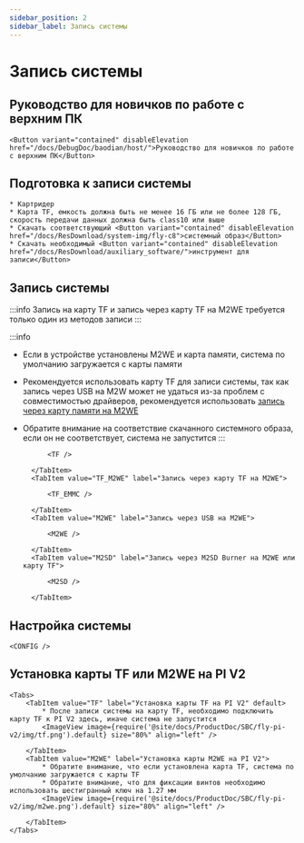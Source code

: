 ```yaml
---
sidebar_position: 2
sidebar_label: Запись системы
---
```






# Запись системы

## Руководство для новичков по работе с верхним ПК

    <Button variant="contained" disableElevation href="/docs/DebugDoc/baodian/host/">Руководство для новичков по работе с верхним ПК</Button>

## Подготовка к записи системы

    * Картридер
    * Карта TF, емкость должна быть не менее 16 ГБ или не более 128 ГБ, скорость передачи данных должна быть class10 или выше
    * Скачать соответствующий <Button variant="contained" disableElevation href="/docs/ResDownload/system-img/fly-c8">системный образ</Button>
    * Скачать необходимый <Button variant="contained" disableElevation href="/docs/ResDownload/auxiliary_software/">инструмент для записи</Button>

## Запись системы

:::info
Запись на карту TF и запись через карту TF на M2WE требуется только один из методов записи
:::

:::info
* Если в устройстве установлены M2WE и карта памяти, система по умолчанию загружается с карты памяти
* Рекомендуется использовать карту TF для записи системы, так как запись через USB на M2W может не удаться из-за проблем с совместимостью драйверов, рекомендуется использовать [запись через карту памяти на M2WE](https://mellow-next.klipper.cn/docs/ProductDoc/SBC/fly-pi-v2/fly-os)
* Обратите внимание на соответствие скачанного системного образа, если он не соответствует, система не запустится
:::

    <Tabs>
        <TabItem value="TF" label="Запись на карту TF" default>
            
            <TF />
            
        </TabItem>
        <TabItem value="TF_M2WE" label="Запись через карту TF на M2WE">
            
            <TF_EMMC />

        </TabItem>
        <TabItem value="M2WE" label="Запись через USB на M2WE">
            
            <M2WE />

        </TabItem>
        <TabItem value="M2SD" label="Запись через M2SD Burner на M2WE или карту TF">
            
            <M2SD />

        </TabItem>
    </Tabs>


## Настройка системы

    <CONFIG />

## Установка карты TF или M2WE на PI V2

    <Tabs>
        <TabItem value="TF" label="Установка карты TF на PI V2" default>
            * После записи системы на карту TF, необходимо подключить карту TF к PI V2 здесь, иначе система не запустится
            <ImageView image={require('@site/docs/ProductDoc/SBC/fly-pi-v2/img/tf.png').default} size="80%" align="left" />  

        </TabItem>
        <TabItem value="M2WE" label="Установка карты M2WE на PI V2">
            * Обратите внимание, что если установлена карта TF, система по умолчанию загружается с карты TF
            * Обратите внимание, что для фиксации винтов необходимо использовать шестигранный ключ на 1.27 мм
            <ImageView image={require('@site/docs/ProductDoc/SBC/fly-pi-v2/img/m2we.png').default} size="80%" align="left" />  

        </TabItem>
    </Tabs>